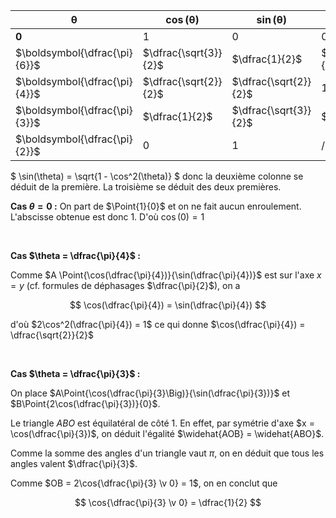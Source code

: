 

| $\boldsymbol{\theta}$ | $\boldsymbol{\cos(\theta)}$ | $\boldsymbol{\sin(\theta)}$ | $\boldsymbol{\tan(\theta)}$ |
|---|---|---|---|
| $\boldsymbol{0}$ | $1$ | $0$ | $0$ |
| $\boldsymbol{\dfrac{\pi}{6}}$ | $\dfrac{\sqrt{3}}{2}$ | $\dfrac{1}{2}$ | $\dfrac{1}{\sqrt{3}}$ |
| $\boldsymbol{\dfrac{\pi}{4}}$ | $\dfrac{\sqrt{2}}{2}$ | $\dfrac{\sqrt{2}}{2}$ | $1$ |
| $\boldsymbol{\dfrac{\pi}{3}}$ | $\dfrac{1}{2}$ | $\dfrac{\sqrt{3}}{2}$ | $\sqrt{3}$ |
| $\boldsymbol{\dfrac{\pi}{2}}$ | $0$ | $1$ | / |

<Hideable type='démonstration' titre=''>
$ \sin(\theta) = \sqrt{1 - \cos^2(\theta)} $ donc la deuxième colonne se déduit de la première. La troisième se déduit des deux premières.

<br/>

**Cas $\theta = 0$ :** 
<Indent>
On part de $\Point{1}{0}$ et on ne fait aucun enroulement. L'abscisse obtenue est donc $1$. D'où $\cos(0) = 1$ 
</Indent>

<br/>

**Cas $\theta = \dfrac{\pi}{4}$ :** 
<Indent>

Comme $A \Point{\cos(\dfrac{\pi}{4})}{\sin(\dfrac{\pi}{4})}$ est sur l'axe $x=y$ (cf. formules de déphasages $\dfrac{\pi}{2}$), on a 

$$
\cos(\dfrac{\pi}{4}) = \sin(\dfrac{\pi}{4})
$$

d'où $2\cos^2(\dfrac{\pi}{4}) = 1$ ce qui donne $\cos(\dfrac{\pi}{4}) = \dfrac{\sqrt{2}}{2}$
</Indent>

<br/>

**Cas $\theta = \dfrac{\pi}{3}$ :** 
<Indent>

On place $A\Point{\cos(\dfrac{\pi}{3}\Big)}{\sin(\dfrac{\pi}{3})}$  et $B\Point{2\cos(\dfrac{\pi}{3})}{0}$. 

Le triangle $ABO$ est équilatéral de côté $1$. En effet, par symétrie d'axe $x = \cos(\dfrac{\pi}{3})$, on déduit l'égalité $\widehat{AOB} = \widehat{ABO}$. 

Comme la somme des angles d'un triangle vaut $\pi$, on en déduit que tous les angles valent $\dfrac{\pi}{3}$. 

Comme $OB = 2\cos{\dfrac{\pi}{3} \v 0}  = 1$, on en conclut que 

$$
\cos{\dfrac{\pi}{3} \v 0} = \dfrac{1}{2}
$$
</Indent>
</Hideable>